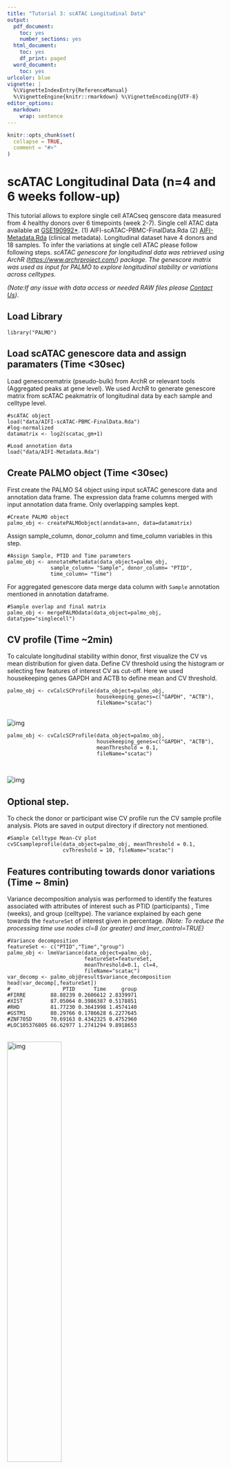 ```yaml
---
title: "Tutorial 3: scATAC Longitudinal Data"
output:
  pdf_document:
    toc: yes
    number_sections: yes
  html_document:
    toc: yes
    df_print: paged
  word_document:
    toc: yes
urlcolor: blue
vignette: |
  %\VignetteIndexEntry{ReferenceManual}
  %\VignetteEngine{knitr::rmarkdown} %\VignetteEncoding{UTF-8}
editor_options: 
  markdown: 
    wrap: sentence
---
```


```r
knitr::opts_chunk$set(
  collapse = TRUE,
  comment = "#>"
)
```

# <a name="example3"></a> scATAC Longitudinal Data (n=4 and 6 weeks follow-up)

This tutorial allows to explore single cell ATACseq genscore data measured from 4 healthy donors over 6 timepoints (week 2-7).
Single cell ATAC data available at [GSE190992\*](https://www.ncbi.nlm.nih.gov/geo/query/acc.cgi?acc=GSE190992).
(1) AIFI-scATAC-PBMC-FinalData.Rda (2) [AIFI-Metadata.Rda](https://github.com/aifimmunology/PALMO/blob/data/data/AIFI-Metadata.Rda) (clinical metadata).
Longitudinal dataset have 4 donors and 18 samples.
To infer the variations at single cell ATAC please follow following steps.
*scATAC genescore for longitudinal data was retrieved using ArchR (<https://www.archrproject.com/>) package. The genescore matrix was used as input for PALMO to explore longitudinal stability or variations across celltypes.*

*(Note:If any issue with data access or needed RAW files please [Contact Us](mailto:suhas.vasaikar@alleninstitute.org))*.

## Load Library

    library("PALMO")

## Load scATAC genescore data and assign paramaters (Time \<30sec)

Load genescorematrix (pseudo-bulk) from ArchR or relevant tools (Aggregated peaks at gene level).
We used ArchR to generate genescore matrix from scATAC peakmatrix of longitudinal data by each sample and celltype level.

    #scATAC object
    load("data/AIFI-scATAC-PBMC-FinalData.Rda")
    #log-normalized
    datamatrix <- log2(scatac_gm+1)

    #Load annotation data
    load("data/AIFI-Metadata.Rda")

## Create PALMO object (Time \<30sec)

First create the PALMO S4 object using input scATAC genescore data and annotation data frame.
The expression data frame columns merged with input annotation data frame.
Only overlapping samples kept.

    #Create PALMO object
    palmo_obj <- createPALMOobject(anndata=ann, data=datamatrix)

Assign sample_column, donor_column and time_column variables in this step.

    #Assign Sample, PTID and Time parameters
    palmo_obj <- annotateMetadata(data_object=palmo_obj, 
                  sample_column= "Sample", donor_column= "PTID",
                  time_column= "Time")

For aggregated genescore data merge data column with `Sample` annotation mentioned in annotation dataframe.

    #Sample overlap and final matrix
    palmo_obj <- mergePALMOdata(data_object=palmo_obj, datatype="singlecell")

## CV profile (Time \~2min)

To calculate longitudinal stability within donor, first visualize the CV vs mean distribution for given data.
Define CV threshold using the histogram or selecting few features of interest CV as cut-off.
Here we used housekeeping genes GAPDH and ACTB to define mean and CV threshold.

    palmo_obj <- cvCalcSCProfile(data_object=palmo_obj,
                                 housekeeping_genes=c("GAPDH", "ACTB"),
                                 fileName="scatac")

<br> ![img](imgs/Tutorial-3-cvDistribution-1.png) <br>

    palmo_obj <- cvCalcSCProfile(data_object=palmo_obj,
                                 housekeeping_genes=c("GAPDH", "ACTB"),
                                 meanThreshold = 0.1,
                                 fileName="scatac")
                                 

<br> ![img](imgs/Tutorial-3-cvDistribution-2.png) <br>

## **Optional step**.
To check the donor or participant wise CV profile run the CV sample profile analysis.
Plots are saved in output directory if directory not mentioned.

    #Sample Celltype Mean-CV plot
    cvSCsampleprofile(data_object=palmo_obj, meanThreshold = 0.1,
                      cvThreshold = 10, fileName="scatac")

## Features contributing towards donor variations (Time \~ 8min)

Variance decomposition analysis was performed to identify the features associated with attributes of interest such as PTID (participants) , Time (weeks), and group (celltype).
The variance explained by each gene towards the `featureSet` of interest given in percentage.
*(Note: To reduce the processing time use nodes cl=8 (or greater) and lmer_control=TRUE)*

    #Variance decomposition
    featureSet <- c("PTID","Time","group")
    palmo_obj <- lmeVariance(data_object=palmo_obj,
                             featureSet=featureSet,
                             meanThreshold=0.1, cl=4,
                             fileName="scatac")
    var_decomp <- palmo_obj@result$variance_decomposition
    head(var_decomp[,featureSet])
    #                 PTID      Time     group
    #FIRRE        88.88239 0.2606612 2.8339971
    #XIST         87.05064 0.3986387 0.5178851
    #RHD          81.77230 0.3641998 1.4574140
    #GSTM1        80.29766 0.1786628 6.2277645
    #ZNF705D      70.69163 0.4342325 0.4752960
    #LOC105376805 66.62977 1.2741294 9.8918653

<br> ![img](imgs/Tutorial-3-variancePlot.png){width="50%" height="50%"} <br>

The top 15 features contributing to donor, time or group/celltype attributes variance can be visualized in barplot.

    #Variance contributing features
    plots <- variancefeaturePlot(vardata=var_decomp, featureSet=featureSet,
                                 cols=c("purple", "darkgreen", "cyan"),
                                 ncol=3)

<br> ![img](imgs/Tutorial-3-Donor-variancePlot.png) <br>

Gene expression plot for interested features can be visualized by donors or by time.

    #Top genes
    plots <- gene_featureplot(data_object=palmo_obj,
                              featureList=c("FIRRE", "XIST", 
                                            "DPP6", "THSD7A",
                                            "SPIB", "KLF4"),
                              x_group_by="PTID", var_oi="Time",
                              x_text_angle=90)

<br> ![img](imgs/Tutorial-3a-geneplot.png) <br>

Gene expression plot for interested features can be visualized by group (celltypes).

    gene_featureplot(data_object=palmo_obj, featureList="SPIB", facet_by="group")

<br> ![img](imgs/Tutorial-3b-geneplot.png) <br>

## Intra-donor variations over time (Time \~ 5min)

To calculate longitudinal stability within donor define meanThreshold and cvThreshold parameters as discussed above.
The analysis will calculate the CV across average group ("celltype") mentioned by user.
It will create a CV-Mean plots for individual donor over longitudinal timepoints that shows the highly variable and stable features in each donor.
The plots are stored in output directory if not mentioned.
It also provides a housekeeping genes position in CV-Mean plot across each celltype/group of interest.
*(Note: To reduce the processing time use nodes cl=8 (or greater))*

    palmo_obj <- cvCalcSC(data_object=palmo_obj,
                       meanThreshold=0.1, cvThreshold=10,
                       housekeeping_genes=c("GAPDH", "ACTB"),
                       fileName="scatac")
                       

<br> ![img](imgs/Tutorial-3-CV-distribution.png) <br>

*(Note: Black dots, all genes; red dots, genes with given mean and CV threshold; blue dots, housekeeping genes)*

## Find stable and variable features in longitudinal data (Time 30sec)

To identify Stable and variable features across celltype or group of interest CV values for each donor at celltype retrieved from above step.
Minimum number of donors (donorThreshold) and group threshold (groupThreshold) defined to retrieve features with consensus stable/variable profile.
Here, donorThreshold=4 and groupThreshold=28 (4\*14/2) is selected.

    #Find stable and variable features in longitudinal data
    palmo_obj <- StableFeatures(data_object=palmo_obj,
                                  cvThreshold=10,
                                  donorThreshold=4,
                                  topFeatures=25,
                                  fileName="scatac")
    stable_genes <- palmo_obj@result$stable_genes

<br> ![img](imgs/Tutorial-3-Stable-Plot.png) <br>

    palmo_obj <- VarFeatures(data_object=palmo_obj,
                            cvThreshold=10,
                            donorThreshold=4, groupThreshold=28, 
                            topFeatures=25,
                            fileName="scatac")
    var_genes <- palmo_obj@result$var_genes

<br> ![img](imgs/Tutorial-3-Variable-Plot.png) <br>

To visualize how these stable or variable features performing, users can reduce high dimensional single cell ATAC data into lower dimensions using selected Top features from stable/variable analysis.
The UMAP plot shows whether identified stable features can reproduce celltype/group identity based on few but stable features.

## Circos CV plot (Time \~ 10sec)

The top features or gene families can be visualized in circos plot for easy comparison.

    geneList <- c("HLA-A","HLA-B","HLA-C","HLA-DRA","HLA-DPA1","HLA-DRB1",
                  "ACTB","GAPDH")
    plotmatrix <- genecircosPlot(data_object=palmo_obj, geneList=geneList, 
                                 colorThreshold=15)

To order the circos plot by user-defined group order follow following steps.

    #order by user-defined group order 
    celltype_oi <- c("CD4_Naive","CD4_TEM","CD4_TCM","CD4_CTL",
                  "CD8_Naive","CD8_TEM","CD8_TCM","Treg","MAIT","gdT",
                  "NK", "NK_CD56bright",
                  "B_naive","B_memory", "B_intermediate",
                  "CD14_Mono","CD16_Mono",
                  "cDC2","pDC")
    plotmatrix <- genecircosPlot(data_object=palmo_obj, geneList=geneList, 
                                 group_oi=celltype_oi, colorThreshold=15)

<br> ![img](imgs/Tutorial-3-celltype-circularPlot.png) <br>

# <a name="session"></a> Session Info

    sessionInfo()
    #> R version 4.1.2 (2021-11-01)
    #> Platform: x86_64-apple-darwin17.0 (64-bit)
    #> Running under: macOS Big Sur 10.16
    #> 
    #> Matrix products: default
    #> BLAS:   /Library/Frameworks/R.framework/Versions/4.1/Resources/lib/libRblas.0.dylib
    #> LAPACK: /Library/Frameworks/R.framework/Versions/4.1/Resources/lib/libRlapack.dylib
    #> 
    #> locale:
    #> [1] en_US.UTF-8/en_US.UTF-8/en_US.UTF-8/C/en_US.UTF-8/en_US.UTF-8
    #> 
    #> attached base packages:
    #> [1] grid      stats     graphics  grDevices utils     datasets  methods  
    #> [8] base     
    #> 
    #> other attached packages:
    #> [1] PALMO_0.1.1
    #> 
    #> loaded via a namespace (and not attached):
    #>   [1] utf8_1.2.2                  reticulate_1.25            
    #>   [3] tidyselect_1.1.2            lme4_1.1-31                
    #>   [5] htmlwidgets_1.5.4           Rtsne_0.16                 
    #>   [7] munsell_0.5.0               codetools_0.2-18           
    #>   [9] ragg_1.2.2                  ica_1.0-2                  
    #>  [11] future_1.26.1               miniUI_0.1.1.1             
    #>  [13] withr_2.5.0                 spatstat.random_2.2-0      
    #>  [15] colorspace_2.0-3            progressr_0.10.1           
    #>  [17] Biobase_2.54.0              knitr_1.40                 
    #>  [19] rstudioapi_0.14             SingleCellExperiment_1.16.0
    #>  [21] Seurat_4.1.1                stats4_4.1.2               
    #>  [23] ROCR_1.0-11                 tensor_1.5                 
    #>  [25] listenv_0.8.0               MatrixGenerics_1.6.0       
    #>  [27] GenomeInfoDbData_1.2.7      polyclip_1.10-0            
    #>  [29] farver_2.1.1                pheatmap_1.0.12            
    #>  [31] rprojroot_2.0.3             parallelly_1.32.0          
    #>  [33] vctrs_0.5.1                 generics_0.1.3             
    #>  [35] xfun_0.33                   GenomeInfoDb_1.30.1        
    #>  [37] R6_2.5.1                    doParallel_1.0.17          
    #>  [39] clue_0.3-61                 DelayedArray_0.20.0        
    #>  [41] bitops_1.0-7                spatstat.utils_2.3-1       
    #>  [43] cachem_1.0.6                assertthat_0.2.1           
    #>  [45] promises_1.2.0.1            scales_1.2.1               
    #>  [47] rgeos_0.5-9                 gtable_0.3.1               
    #>  [49] globals_0.15.0              goftest_1.2-3              
    #>  [51] rlang_1.0.6                 systemfonts_1.0.4          
    #>  [53] GlobalOptions_0.1.2         splines_4.1.2              
    #>  [55] lazyeval_0.2.2              spatstat.geom_2.4-0        
    #>  [57] broom_0.8.0                 yaml_2.3.5                 
    #>  [59] reshape2_1.4.4              abind_1.4-5                
    #>  [61] modelr_0.1.8                backports_1.4.1            
    #>  [63] httpuv_1.6.5                tools_4.1.2                
    #>  [65] ggplot2_3.4.0               ellipsis_0.3.2             
    #>  [67] spatstat.core_2.4-4         jquerylib_0.1.4            
    #>  [69] RColorBrewer_1.1-3          BiocGenerics_0.40.0        
    #>  [71] ggridges_0.5.3              Rcpp_1.0.9                 
    #>  [73] plyr_1.8.7                  zlibbioc_1.40.0            
    #>  [75] RCurl_1.98-1.8              purrr_0.3.4                
    #>  [77] rpart_4.1.16                deldir_1.0-6               
    #>  [79] pbapply_1.5-0               GetoptLong_1.0.5           
    #>  [81] cowplot_1.1.1               S4Vectors_0.32.4           
    #>  [83] zoo_1.8-10                  SummarizedExperiment_1.24.0
    #>  [85] SeuratObject_4.1.0          haven_2.5.0                
    #>  [87] ggrepel_0.9.1               cluster_2.1.3              
    #>  [89] factoextra_1.0.7            fs_1.5.2                   
    #>  [91] magrittr_2.0.3              data.table_1.14.2          
    #>  [93] scattermore_0.8             circlize_0.4.15            
    #>  [95] lmtest_0.9-40               reprex_2.0.1               
    #>  [97] RANN_2.6.1                  fitdistrplus_1.1-8         
    #>  [99] matrixStats_0.62.0          hms_1.1.2                  
    #> [101] patchwork_1.1.1             mime_0.12                  
    #> [103] evaluate_0.16               xtable_1.8-4               
    #> [105] readxl_1.4.0                IRanges_2.28.0             
    #> [107] gridExtra_2.3               shape_1.4.6                
    #> [109] compiler_4.1.2              tibble_3.1.8               
    #> [111] KernSmooth_2.23-20          crayon_1.5.1               
    #> [113] minqa_1.2.4                 htmltools_0.5.3            
    #> [115] mgcv_1.8-40                 later_1.3.0                
    #> [117] tzdb_0.3.0                  tidyr_1.2.1                
    #> [119] lubridate_1.8.0             DBI_1.1.3                  
    #> [121] tweenr_1.0.2                dbplyr_2.2.1               
    #> [123] ComplexHeatmap_2.10.0       MASS_7.3-57                
    #> [125] MAST_1.20.0                 boot_1.3-28                
    #> [127] Matrix_1.5-1                readr_2.1.2                
    #> [129] cli_3.4.0                   parallel_4.1.2             
    #> [131] igraph_1.3.2                GenomicRanges_1.46.1       
    #> [133] forcats_0.5.2               pkgconfig_2.0.3            
    #> [135] pkgdown_2.0.7               sp_1.5-0                   
    #> [137] plotly_4.10.0               spatstat.sparse_2.1-1      
    #> [139] xml2_1.3.3                  foreach_1.5.2              
    #> [141] bslib_0.3.1                 XVector_0.34.0             
    #> [143] rvest_1.0.2                 stringr_1.4.1              
    #> [145] digest_0.6.29               sctransform_0.3.3          
    #> [147] RcppAnnoy_0.0.19            spatstat.data_2.2-0        
    #> [149] rmarkdown_2.14              cellranger_1.1.0           
    #> [151] leiden_0.4.2                uwot_0.1.14                
    #> [153] shiny_1.7.1                 rjson_0.2.21               
    #> [155] nloptr_2.0.3                lifecycle_1.0.3            
    #> [157] nlme_3.1-158                jsonlite_1.8.0             
    #> [159] desc_1.4.1                  viridisLite_0.4.1          
    #> [161] fansi_1.0.3                 pillar_1.8.1               
    #> [163] lattice_0.20-45             fastmap_1.1.0              
    #> [165] httr_1.4.4                  survival_3.3-1             
    #> [167] glue_1.6.2                  png_0.1-7                  
    #> [169] iterators_1.0.14            ggforce_0.3.3              
    #> [171] stringi_1.7.8               sass_0.4.1                 
    #> [173] textshaping_0.3.6           memoise_2.0.1              
    #> [175] dplyr_1.0.10                tidyverse_1.3.1            
    #> [177] irlba_2.3.5                 future.apply_1.9.0
*The analysis time reported in tutorials were based on macOS with 2.3GHz 8-core Intel Core i9 processor and 32GB RAM memory.*

\newpage
\newpage